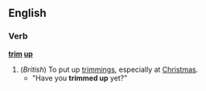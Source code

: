 ==English==
===Verb===
'''[[trim]] [[up]]'''
#(''British'') To put up [[trimmings]], especially at [[Christmas]].
#* "Have you '''trimmed up''' yet?"